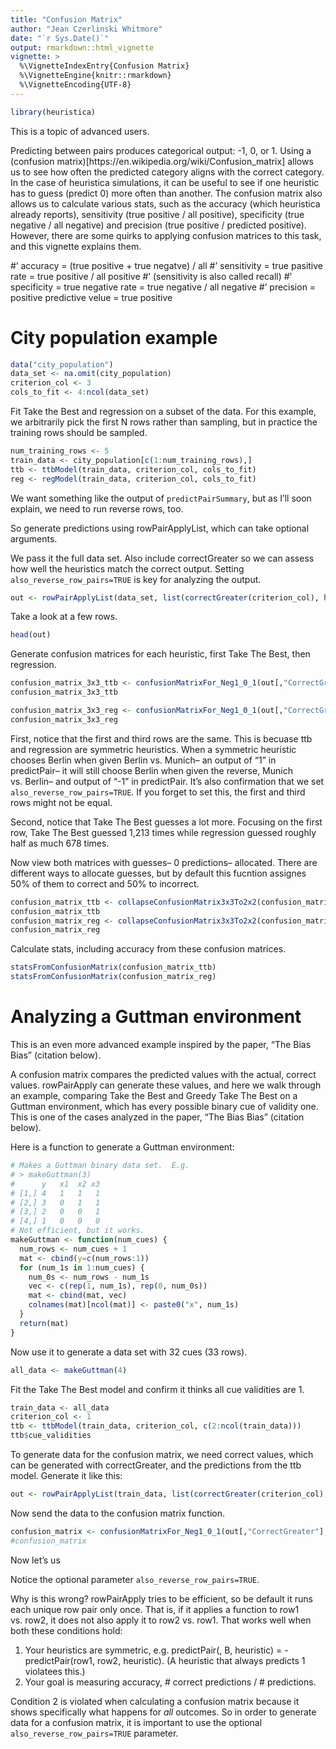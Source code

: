 ```yaml
---
title: "Confusion Matrix"
author: "Jean Czerlinski Whitmore"
date: "`r Sys.Date()`"
output: rmarkdown::html_vignette
vignette: >
  %\VignetteIndexEntry{Confusion Matrix}
  %\VignetteEngine{knitr::rmarkdown}
  %\VignetteEncoding{UTF-8}
---
```


```r
library(heuristica)
```


This is a topic of advanced users.

Predicting between pairs produces categorical output: -1, 0, or 1.  Using a (confusion matrix)[https://en.wikipedia.org/wiki/Confusion_matrix] allows us to see how often the predicted category aligns with the correct category.  In the case of heuristica simulations, it can be useful to see if one heuristic has to guess (predict 0) more often than another.  The confusion matrix also allows us to calculate various stats, such as the accuracy (which heuristica already reports), sensitivity (true positive / all positive), specificity (true negative / all negative) and precision (true positive / predicted positive).  However, there are some quirks to applying confusion matrices to this task, and this vignette explains them.


#' accuracy = (true positive + true negatve) / all
#' sensitivity = true pasitive rate = true positive / all positive
#'   (sensitivity is also called recall)
#' specificity = true negative rate = true negative / all negative
#' precision = positive predictive velue = true positive

# City population example

```r
data("city_population")
data_set <- na.omit(city_population)
criterion_col <- 3
cols_to_fit <- 4:ncol(data_set)
```

Fit Take the Best and regression on a subset of the data.  For this example, we arbitrarily pick the first N rows rather than sampling, but in practice the training rows should be sampled.

```r
num_training_rows <- 5
train_data <- city_population[c(1:num_training_rows),]
ttb <- ttbModel(train_data, criterion_col, cols_to_fit)
reg <- regModel(train_data, criterion_col, cols_to_fit)
```


We want something like the output of `predictPairSummary`, but as I'll soon explain, we need to run reverse rows, too.

So generate predictions using rowPairApplyList, which can take optional arguments.

We pass it the full data set.  Also include correctGreater so we can assess how well the heuristics match the correct output.
Setting `also_reverse_row_pairs=TRUE` is key for analyzing the output.

```r
out <- rowPairApplyList(data_set, list(correctGreater(criterion_col), heuristics(ttb, reg)), also_reverse_row_pairs=TRUE)
```

Take a look at a few rows.
```r
head(out)
```

Generate confusion matrices for each heuristic, first Take The Best, then regression.
```r
confusion_matrix_3x3_ttb <- confusionMatrixFor_Neg1_0_1(out[,"CorrectGreater"], out[,"ttbModel"])
confusion_matrix_3x3_ttb

confusion_matrix_3x3_reg <- confusionMatrixFor_Neg1_0_1(out[,"CorrectGreater"], out[,"regModel"])
confusion_matrix_3x3_reg
```

First, notice that the first and third rows are the same.  This is becuase ttb and regression are symmetric heuristics.  When a symmetric heuristic chooses Berlin when given Berlin vs. Munich-- an output of "1" in predictPair-- it will still choose Berlin when given the reverse, Munich vs. Berlin-- and output of "-1" in predictPair.  It's also confirmation that we set `also_reverse_row_pairs=TRUE`.  If you forget to set this, the first and third rows might not be equal.

Second, notice that Take The Best guesses a lot more.  Focusing on the first row, Take The Best guessed 1,213 times while regression guessed roughly half as much 678 times.

Now view both matrices with guesses-- 0 predictions-- allocated.  There are different ways to allocate guesses, but by default this fucntion assignes 50% of them to correct and 50% to incorrect.
```r
confusion_matrix_ttb <- collapseConfusionMatrix3x3To2x2(confusion_matrix_3x3_ttb)
confusion_matrix_ttb
confusion_matrix_reg <- collapseConfusionMatrix3x3To2x2(confusion_matrix_3x3_reg)
confusion_matrix_reg
```


Calculate stats, including accuracy from these confusion matrices.

```r
statsFromConfusionMatrix(confusion_matrix_ttb)
statsFromConfusionMatrix(confusion_matrix_reg)
```


# Analyzing a Guttman environment

This is an even more advanced example inspired by the paper, "The Bias Bias" (citation below).

A confusion matrix compares the predicted values with the actual, correct values.  rowPairApply can generate these values, and here we walk through an example, comparing Take the Best and Greedy Take The Best on a Guttman environment, which has every possible binary cue of validity one.  This is one of the cases analyzed in the paper, "The Bias Bias" (citation below).

Here is a function to generate a Guttman environment:
```r
# Makes a Guttman binary data set.  E.g.
# > makeGuttman(3)
#      y   x1  x2 x3
# [1,] 4   1   1   1
# [2,] 3   0   1   1
# [3,] 2   0   0   1
# [4,] 1   0   0   0
# Not efficient, but it works.
makeGuttman <- function(num_cues) {
  num_rows <- num_cues + 1
  mat <- cbind(y=c(num_rows:1))
  for (num_1s in 1:num_cues) {
    num_0s <- num_rows - num_1s
    vec <- c(rep(1, num_1s), rep(0, num_0s))
    mat <- cbind(mat, vec)
    colnames(mat)[ncol(mat)] <- paste0("x", num_1s)
  }
  return(mat)
}
```

Now use it to generate a data set with 32 cues (33 rows).
```r
all_data <- makeGuttman(4)
```

Fit the Take The Best model and confirm it thinks all cue validities are 1.
```r
train_data <- all_data
criterion_col <- 1
ttb <- ttbModel(train_data, criterion_col, c(2:ncol(train_data)))
ttb$cue_validities
```

To generate data for the confusion matrix, we need correct values, which can be generated with correctGreater, and the predictions from the ttb model.  Generate it like this:

```r
out <- rowPairApplyList(train_data, list(correctGreater(criterion_col), heuristics(ttb)), also_reverse_row_pairs=FALSE)
```

Now send the data to the confusion matrix function.

```r
confusion_matrix <- confusionMatrixFor_Neg1_0_1(out[,"CorrectGreater"], out[,"ttbModel"])
#confusion_matrix
```



Now let's us

Notice the optional parameter `also_reverse_row_pairs=TRUE`.

Why is this wrong?  rowPairApply tries to be efficient, so be default it runs each unique row pair only once.  That is, if it applies a function to row1 vs. row2, it does not also apply it to row2 vs. row1.  That works well when both these conditions hold:

1) Your heuristics are symmetric, e.g. predictPair(, B, heuristic) = -predictPair(row1, row2, heuristic).  (A heuristic that always predicts 1 violatees this.)
2) Your goal is measuring accuracy, # correct predictions / # predictions.

Condition 2 is violated when calculating a confusion matrix because it shows specifically what happens for _all_ outcomes.  So in order to generate data for a confusion matrix, it is important to use the optional `also_reverse_row_pairs=TRUE` parameter.


